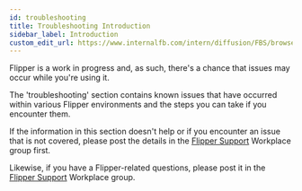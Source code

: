 ```yaml
---
id: troubleshooting
title: Troubleshooting Introduction
sidebar_label: Introduction
custom_edit_url: https://www.internalfb.com/intern/diffusion/FBS/browsefile/master/xplat/sonar/docs/getting-started/troubleshooting/troubleshooting.mdx
---
```


Flipper is a work in progress and, as such, there's a chance that issues may occur while you're using it.

The 'troubleshooting' section contains known issues that have occurred within various Flipper environments and the steps you can take if you encounter them.

If the information in this section doesn't help or if you encounter an issue that is not covered, please post the details in the [Flipper Support](https://fb.facebook.com/groups/230455004101832/) Workplace group first.

Likewise, if you have a Flipper-related questions, please post it in the [Flipper Support](https://fb.facebook.com/groups/230455004101832/) Workplace group.
